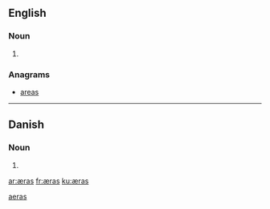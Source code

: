 {{also|aeras}}
==English==

===Noun===
{{head|en}}

# {{plural of|æra}}

===Anagrams===
* [[areas#English|areas]]

[[Category:English terms spelled with Æ|aeras]]
----

==Danish==

===Noun===
{{head|da|noun form|g=c}}

# {{form of|genitive singular indefinite|æra|lang=da}}

[[ar:æras]]
[[fr:æras]]
[[ku:æras]]